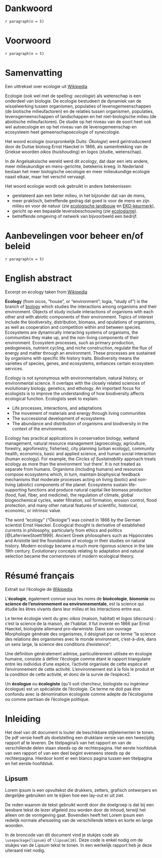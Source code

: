 # Dankwoord {-}

`r paragraph(n = 5)`

# Voorwoord {-}

`r paragraph(n = 5)`

# Samenvatting {-}

Een uittreksel over ecologie uit [Wikipedia](https://nl.wikipedia.org/wiki/Ecologie)

Ecologie (ook wel met de spelling: _oecologie_) als wetenschap is een onderdeel van biologie. 
De ecologie bestudeert de dynamiek van de wisselwerking tussen organismen, populaties of levensgemeenschappen (de biotische milieufactoren) en de relaties tussen organismen, populaties, levensgemeenschappen of landschappen en het niet-biologische milieu (de abiotische milieufactoren). 
De studie op het niveau van de soort heet ook wel autoecologie en op het niveau van de levensgemeenschap en ecosysteem heet gemeenschapsecologie of synecologie.

Het woord ecologie (oorspronkelijk Duits: _Ökologie_) werd geïntroduceerd door de Duitse bioloog Ernst Haeckel in 1866, als samentrekking van de Griekse woorden _oikos_ (huishouding) en _logos_ (studie, wetenschap).

In de Angelsaksische wereld werd dit _ecology_, dat daar een iets andere, meer milieukundige en mens-gerichte, betekenis kreeg. 
In Nederland bestaan het meer biologische oecologie en meer milieukundige ecologie naast elkaar, maar het verschil vervaagt.

Het woord ecologie wordt ook gebruikt in andere betekenissen:

- gerelateerd aan een beter milieu, in het bijzonder dat van de mens, 
- meer praktisch, betreffende gedrag dat goed is voor de mens en zijn milieu en voor de natuur (zie [ecologische landbouw](https://nl.wikipedia.org/wiki/Ecologische_landbouw) en [EKO-keurmerk](https://nl.wikipedia.org/wiki/EKO-keurmerk)), 
- gericht op een bepaalde levensbeschouwing (zie [ecologisme](https://nl.wikipedia.org/wiki/Ecologisme)).
- betreffende omgeving of netwerk van bijvoorbeeld een bedrijf.

# Aanbevelingen voor beheer en/of beleid {-}

`r paragraph(n = 5)`

# English abstract {-}

\benglish

Excerpt on ecology taken from [Wikipedia](https://en.wikipedia.org/wiki/Ecology)

**Ecology** (from oicos, "house", or "environment"; logia, "study of") is the branch of [biology](http://www.dictionary.com/browse/ecology|title=the definition of ecology|website=Dictionary.com|access-date=2018-02-20) which studies the interactions among organisms and their environment. 
Objects of study include interactions of organisms with each other and with abiotic components of their environment. 
Topics of interest include the biodiversity, distribution, biomass, and opulations of organisms, as well as cooperation and competition within and between species.
Ecosystems are dynamically interacting systems of organisms, the communities they make up, and the non-living components of their environment. 
Ecosystem processes, such as primary production, pedogenesis, nutrient cycling, and niche construction, regulate the flux of energy and matter through an environment.
These processes are sustained by organisms with specific life history traits.
Biodiversity means the varieties of species, genes, and ecosystems, enhances certain ecosystem services.

Ecology is not synonymous with environmentalism, natural history, or environmental science.
It overlaps with the closely related sciences of evolutionary biology, genetics, and ethology.
An important focus for ecologists is to improve the understanding of how biodiversity affects ecological function. 
Ecologists seek to explain:

* Life processes, interactions, and adaptations
* The movement of materials and energy through living communities
* The successional development of ecosystems
* The abundance and distribution of organisms and biodiversity in the context of the environment.

Ecology has practical applications in conservation biology, wetland management, natural resource management (agroecology, agriculture, forestry, agroforestry, fisheries), city planning (urban ecology), community health, economics, basic and applied science, and human social interaction (human ecology). 
For example, the _Circles of Sustainability_ approach treats ecology as more than the environment 'out there'. 
It is not treated as separate from humans. Organisms (including humans) and resources compose ecosystems which, in turn, maintain biophysical feedback mechanisms that moderate processes  acting on living (biotic) and non-living (abiotic) components of the planet. 
Ecosystems sustain life-supporting functions and produce natural capital like  biomass production (food, fuel, fiber, and medicine), the regulation of climate, global biogeochemical cycles, water filtration, soil formation, erosion control, flood protection, and many other natural features of scientific, historical, economic, or intrinsic value.

The word "ecology" ("Ökologie") was coined in 1866 by the German scientist Ernst Haeckel. 
Ecological thought is derivative of established currents in philosophy, particularly from ethics and politics [@LaferriereStoett1999]. 
Ancient Greek philosophers such as Hippocrates and Aristotle laid the foundations of ecology in their studies on natural history.
Modern ecology became a much more rigorous science in the late 19th century.
Evolutionary concepts relating to adaptation and natural selection became the cornerstones of modern ecological theory.

\eenglish

\bfrench

# Résumé français {-}

Extrait sur l'écologie de [Wikipedia](https://fr.wikipedia.org/wiki/%C3%89cologie)

L'**écologie**, également connue sous les noms de **bioécologie**, **bionomie** ou **science de l'environnement ou environnementale**, est la science qui étudie les êtres vivants dans leur milieu et les interactions entre eux.

Le terme écologie vient du grec _oikos_ (maison, habitat) et _logos_ (discours) : c'est la science de la maison, de l'habitat. 
Il fut inventé en 1866 par Ernst Haeckel, biologiste allemand pro-darwiniste. 
Dans son ouvrage Morphologie générale des organismes, il désignait par ce terme "la science des relations des organismes avec le monde environnant, c'est-à-dire, dans un sens large, la science des conditions d'existence".

Une définition généralement admise, particulièrement utilisée en écologie humaine, consiste à définir l'écologie comme étant le rapport triangulaire entre les individus d'une espèce, l'activité organisée de cette espèce et l'environnement de cette activité. 
L'environnement est à la fois le produit et la condition de cette activité, et donc de la survie de l'espèce2.

Un **écologue** ou **écologiste** (qu'il soit chercheur, biologiste ou ingénieur écologue) est un spécialiste de l'écologie. Ce terme ne doit pas être confondu avec la dénomination écologiste comme adepte de l’écologisme ou comme partisan de l’écologie politique.

\efrench

\mainmatter

# Inleiding 

Het doel van dit document is louter de beschikbare stijlelementen te tonen. De pdf versie heeft als doelstelling een drukklare versie van een tweezijdig rapport af te leveren. De titelpagina's van het rapport en van de verschillende delen staan steeds op de rechterpagina. Het eerste hoofdstuk van een rapport of van een deel begint eveneens steeds op de rechterpagina. Hierdoor komt er een blanco pagina tussen een titelpagina en het eerste hoofdstuk. 

## Lipsum

Lorem ipsum is een opvultekst die drukkers, zetters, grafisch ontwerpers en dergelijke gebruiken om te kijken hoe een lay-out er uit ziet.

De reden waarom de tekst gebruikt wordt door die doelgroep is dat bij een leesbare tekst de lezer afgeleid zou worden door de inhoud, terwijl het alleen om de vormgeving gaat. Bovendien heeft het Lorem ipsum een redelijk normale afwisseling van de verschillende letters en korte en lange woorden.

In de broncode van dit document vind je stukjes code als `\usepackage{lipsum}` of `\lipsum[10]`. Deze code is enkel nodig om de stukjes van de Lipsum tekst te tonen. In een werkelijk rapport heb je deze uiteraard niet nodig.
